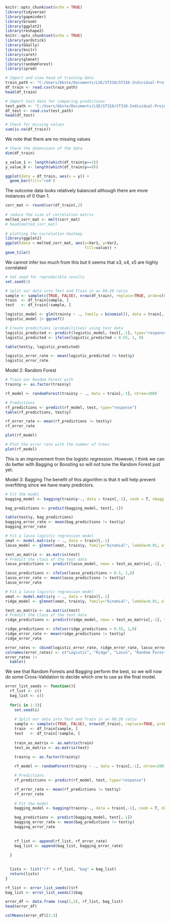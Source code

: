 ```r
knitr::opts_chunk$set(echo = TRUE)
library(tidyverse) 
library(gapminder) 
library(broom)
library(ggplot2)
library(reshape2)
knitr::opts_chunk$set(echo = TRUE)
library(yardstick)
library(GGally)
library(knitr)
library(caret)
library(glmnet)
library(randomForest)
library(ipred)
```

```r
# Import and view head of training data
train_path <- "C:/Users/bbste/Documents/LSE/ST310/ST310-Individual-Project/Data/ST310_challenge1_train.csv"
df_train <- read.csv(train_path)
head(df_train)
```
```r
# Import test data for comparing predictions
test_path <- "C:/Users/bbste/Documents/LSE/ST310/ST310-Individual-Project/Data/ST310_challenge1_test.csv"
df_test <- read.csv(test_path)
head(df_test)
```


```r
# Check for missing values
sum(is.na(df_train))
```
We note that there are no missing values
```r
# Check the dimensions of the data
dim(df_train)
```
```r
y_value_1 <- length(which(df_train$y==1))
y_value_0 <- length(which(df_train$y==0)) 
```

```r
ggplot(data = df_train, aes(x = y)) + 
  geom_bar(fill='red')
```
The outcome data looks relatively balanced although there are more instances of 0 than 1.

```r
corr_mat <- round(cor(df_train),2)
 
# reduce the size of correlation matrix
melted_corr_mat <- melt(corr_mat)
# head(melted_corr_mat)
 
# plotting the correlation heatmap
library(ggplot2)
ggplot(data = melted_corr_mat, aes(x=Var1, y=Var2,
                                   fill=value)) +
geom_tile()
```
We cannot infer too much from this but it seems that x3, x4, x5 are highly correlated

```r
# Set seed for reproducible results
set.seed(1)

# Split our data into Test and Train in an 80:20 ratio
sample <- sample(c(TRUE, FALSE), nrow(df_train), replace=TRUE, prob=c(0.8,0.2))
train  <- df_train[sample, ]
test   <- df_train[!sample, ]
```

```r
logistic_model <- glm(train$y ~ ., family = binomial(), data = train[,-1])
logistic_model |> ggcoef()
```
```r
# Create predictions (probabilities) using test data 
logistic_predicted <- predict(logistic_model, test[,-1], type="response")
logistic_predicted <- ifelse(logistic_predicted > 0.55, 1, 0)
```

```r
table(test$y, logistic_predicted)
```
```r
logistic_error_rate <- mean(logistic_predicted != test$y)
logistic_error_rate
```
Model 2: Random Forest
```r
# Train our Random Forest with 
train$y <- as.factor(train$y)

rf_model <- randomForest(train$y ~ ., data = train[,-1], ntree=200)
```


```r
# Predictions
rf_predictions <- predict(rf_model, test, type="response")
table(rf_predictions, test$y)
```

```r
rf_error_rate <- mean(rf_predictions != test$y)
rf_error_rate
```
```r
plot(rf_model)
```


```r
# Plot the error rate with the number of trees
plot(rf_model)
```
This is an improvement from the logistic regression. However, I think we can do better with Bagging or Boosting so will not tune the Random Forest just yet.

Model 3: Bagging
The benefit of this algorithm is that it will help prevent overfitting since we have many predictors.
```r
# Fit the model
bagging_model <- bagging(train$y~., data = train[,-1], coob = T, nbagg = 200 )
```

```r
bag_predictions <- predict(bagging_model, test[,-1])
```

```r
table(test$y, bag_predictions)
bagging_error_rate <- mean(bag_predictions != test$y)
bagging_error_rate
```

```r
# Fit a lasso logistic regression model
xmat <- model.matrix(y ~ ., data = train)[,-1]
lasso_model <- glmnet(xmat, train$y, family="binomial", lambda=0.01, alpha = 1)
```

```r
test_as_matrix <- as.matrix(test)
# Predict the class of the test data
lasso_predictions <- predict(lasso_model, newx = test_as_matrix[,-1], type = "response")
```

```r
lasso_predictions <- ifelse(lasso_predictions > 0.5, 1,0)
lasso_error_rate <- mean(lasso_predictions != test$y)
lasso_error_rate
```

```r
# Fit a lasso logistic regression model
xmat <- model.matrix(y ~ ., data = train)[,-1]
ridge_model <- glmnet(xmat, train$y, family="binomial", lambda=0.01, alpha = 0)
```

```r
test_as_matrix <- as.matrix(test)
# Predict the class of the test data
ridge_predictions <- predict(ridge_model, newx = test_as_matrix[,-1], type = "response")
```

```r
ridge_predictions <- ifelse(ridge_predictions > 0.55, 1,0)
ridge_error_rate <- mean(ridge_predictions != test$y)
ridge_error_rate
```

```r
error_rates <- cbind(logistic_error_rate, ridge_error_rate, lasso_error_rate, rf_error_rate, bagging_error_rate)
colnames(error_rates) <- c("Logistic", "Ridge", "Lasso", "Random Forest", "Bagging")
error_rates |>
  kable()
```
We see that Random Forests and Bagging perform the best, so we will now do some Cross-Validation to decide which one to use as the final model.

```r
error_list_seeds <- function(){
  rf_list <- c()
  bag_list <- c()
  
  for(i in 1:3){
    set.seed(i)
  
    # Split our data into Test and Train in an 80:20 ratio
    sample <- sample(c(TRUE, FALSE), nrow(df_train), replace=TRUE, prob=c(0.8,0.2))
    train  <- df_train[sample, ]
    test   <- df_train[!sample, ]
    
    train_as_matrix <- as.matrix(train)
    test_as_matrix <- as.matrix(test)
    
    train$y <- as.factor(train$y)

    rf_model <- randomForest(train$y ~ ., data = train[,-1], ntree=200)

    # Predictions
    rf_predictions <- predict(rf_model, test, type="response")

    rf_error_rate <- mean(rf_predictions != test$y)
    rf_error_rate
    
    # Fit the model
    bagging_model <- bagging(train$y~., data = train[,-1], coob = T, nbagg = 200)

    bag_predictions <- predict(bagging_model, test[,-1])
    bagging_error_rate <- mean(bag_predictions != test$y)
    bagging_error_rate
  
    
    rf_list <- append(rf_list, rf_error_rate)
    bag_list <- append(bag_list, bagging_error_rate)
    
  }
  

  lists <- list("rf" = rf_list, "bag" = bag_list)
  return(lists)
}

```

```r
rf_list <- error_list_seeds()$rf
bag_list <- error_list_seeds()$bag
```

```r
error_df <- data.frame (seq(1,3), rf_list, bag_list)
head(error_df)
```

```r
colMeans(error_df)[2:3]
```